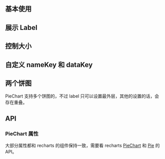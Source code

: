 ## 基本使用

<CodeShow file="$demo/charts/PieChart/Basic.tsx" />

## 展示 Label

<CodeShow file="$demo/charts/PieChart/Label.tsx" />

## 控制大小

<CodeShow file="$demo/charts/PieChart/SetSize.tsx" />

## 自定义 nameKey 和 dataKey

<CodeShow file="$demo/charts/PieChart/SetNameKeyDataKey.tsx" />

## 两个饼图

PieChart 支持多个饼图的，不过 label 只可以设置最外层，其他的设置的话，会存在重叠。

<CodeShow file="$demo/charts/PieChart/Nested.tsx" />

## API

### PieChart 属性

大部分属性都和 recharts 的组件保持一致，需要看 recharts [PieChart](http://recharts.org/zh-CN/api/PieChart) 和 [Pie](http://recharts.org/zh-CN/api/Pie) 的 API。

<PropsTable src="$components/chart/PieChart" />
